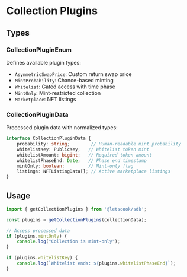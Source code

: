 # Collection Plugins

## Types

### CollectionPluginEnum
Defines available plugin types:
- `AsymmetricSwapPrice`: Custom return swap price
- `MintProbability`: Chance-based minting
- `Whitelist`: Gated access with time phase
- `MintOnly`: Mint-restricted collection
- `Marketplace`: NFT listings

### CollectionPluginData
Processed plugin data with normalized types:

```typescript
interface CollectionPluginData {
    probability: string;        // Human-readable mint probability
    whitelistKey: PublicKey;   // Whitelist token mint
    whitelistAmount: bigint;   // Required token amount
    whitelistPhaseEnd: Date;   // Phase end timestamp
    mintOnly: boolean;         // Mint-only flag
    listings: NFTListingData[]; // Active marketplace listings
}
```

## Usage

```typescript
import { getCollectionPlugins } from '@letscook/sdk';

const plugins = getCollectionPlugins(collectionData);

// Access processed data
if (plugins.mintOnly) {
    console.log("Collection is mint-only");
}

if (plugins.whitelistKey) {
    console.log(`Whitelist ends: ${plugins.whitelistPhaseEnd}`);
}
```